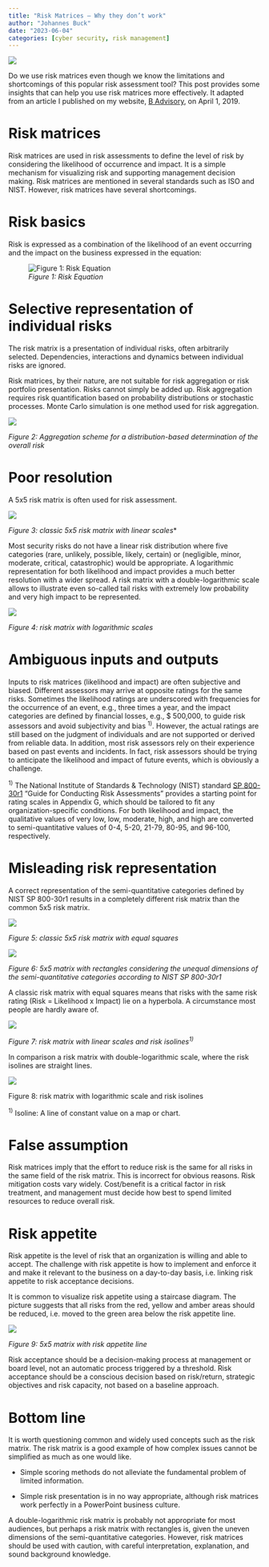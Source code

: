 ```yaml
---
title: "Risk Matrices – Why they don’t work"
author: "Johannes Buck"
date: "2023-06-04"
categories: [cyber security, risk management]
---
```


![](Classic%205x5%20risk%20matrix%20with%20linear%20scales.png){fig-align="center"}

Do we use risk matrices even though we know the limitations and shortcomings of this popular risk assessment tool? This post provides some insights that can help you use risk matrices more effectively. It adapted from an article I published on my website, [B Advisory](https://b-advisory.ch), on April 1, 2019.

# Risk matrices

Risk matrices are used in risk assessments to define the level of risk by considering the likelihood of occurrence and impact. It is a simple mechanism for visualizing risk and supporting management decision making. Risk matrices are mentioned in several standards such as ISO and NIST. However, risk matrices have several shortcomings.

# Risk basics

Risk is expressed as a combination of the likelihood of an event occurring and the impact on the business expressed in the equation:

![*Figure 1: Risk Equation*](Risk%20equation.png){fig-align="center"}

# Selective representation of individual risks

The risk matrix is a presentation of individual risks, often arbitrarily selected. Dependencies, interactions and dynamics between individual risks are ignored.

Risk matrices, by their nature, are not suitable for risk aggregation or risk portfolio presentation. Risks cannot simply be added up. Risk aggregation requires risk quantification based on probability distributions or stochastic processes. Monte Carlo simulation is one method used for risk aggregation.

![](Aggregation%20scheme.png){fig-align="center"}

*Figure 2: Aggregation scheme for a distribution-based determination of the overall risk*

# Poor resolution

A 5x5 risk matrix is often used for risk assessment.

![](Classic%205x5%20risk%20matrix%20with%20linear%20scales.png){fig-align="center"}

*Figure 3: classic 5x5 risk matrix with linear scales*\*

Most security risks do not have a linear risk distribution where five categories (rare, unlikely, possible, likely, certain) or (negligible, minor, moderate, critical, catastrophic) would be appropriate. A logarithmic representation for both likelihood and impact provides a much better resolution with a wider spread. A risk matrix with a double-logarithmic scale allows to illustrate even so-called tail risks with extremely low probability and very high impact to be represented.

![](Risk%20matrix%20with%20logarithmic%20scales.png){fig-align="center"}

*Figure 4: risk matrix with logarithmic scales*

# Ambiguous inputs and outputs

Inputs to risk matrices (likelihood and impact) are often subjective and biased. Different assessors may arrive at opposite ratings for the same risks. Sometimes the likelihood ratings are underscored with frequencies for the occurrence of an event, e.g., three times a year, and the impact categories are defined by financial losses, e.g., \$ 500,000, to guide risk assessors and avoid subjectivity and bias ^1)^. However, the actual ratings are still based on the judgment of individuals and are not supported or derived from reliable data. In addition, most risk assessors rely on their experience based on past events and incidents. In fact, risk assessors should be trying to anticipate the likelihood and impact of future events, which is obviously a challenge.

^1)^ The National Institute of Standards & Technology (NIST) standard [SP 800-30r1](https://csrc.nist.gov/publications/detail/sp/800-30/rev-1/final) "Guide for Conducting Risk Assessments" provides a starting point for rating scales in Appendix G, which should be tailored to fit any organization-specific conditions. For both likelihood and impact, the qualitative values of very low, low, moderate, high, and high are converted to semi-quantitative values of 0-4, 5-20, 21-79, 80-95, and 96-100, respectively.

# Misleading risk representation

A correct representation of the semi-quantitative categories defined by NIST SP 800-30r1 results in a completely different risk matrix than the common 5x5 risk matrix.

![](Classic%205x5%20risk%20matrix%20with%20linear%20scales.png){fig-align="center"}

*Figure 5: classic 5x5 risk matrix with equal squares*

![](5x5%20risk%20matrix%20with%20NIST%20SP%20800-30r1%20scales.png){fig-align="center"}

*Figure 6: 5x5 matrix with rectangles considering the unequal dimensions of the semi-quantitative categories according to NIST SP 800-30r1*

A classic risk matrix with equal squares means that risks with the same risk rating (Risk = Likelihood x Impact) lie on a hyperbola. A circumstance most people are hardly aware of.

![](Risk%20matrix%20with%20linear%20scales%20and%20risk%20isolines.png){fig-align="center"}

*Figure 7: risk matrix with linear scales and risk isolines^1)^*

In comparison a risk matrix with double-logarithmic scale, where the risk isolines are straight lines.

![](Risk%20matrix%20with%20logarithmic%20scale%20and%20risk%20isolines.png){fig-align="center"}

Figure 8: risk matrix with logarithmic scale and risk isolines

^1)^ Isoline: A line of constant value on a map or chart.

# False assumption

Risk matrices imply that the effort to reduce risk is the same for all risks in the same field of the risk matrix. This is incorrect for obvious reasons. Risk mitigation costs vary widely. Cost/benefit is a critical factor in risk treatment, and management must decide how best to spend limited resources to reduce overall risk.

# Risk appetite

Risk appetite is the level of risk that an organization is willing and able to accept. The challenge with risk appetite is how to implement and enforce it and make it relevant to the business on a day-to-day basis, i.e. linking risk appetite to risk acceptance decisions.

It is common to visualize risk appetite using a staircase diagram. The picture suggests that all risks from the red, yellow and amber areas should be reduced, i.e. moved to the green area below the risk appetite line.

![](5x5%20risk%20matrix%20with%20risk%20appetite%20line.png){fig-align="center"}

*Figure 9: 5x5 matrix with risk appetite line*

Risk acceptance should be a decision-making process at management or board level, not an automatic process triggered by a threshold. Risk acceptance should be a conscious decision based on risk/return, strategic objectives and risk capacity, not based on a baseline approach.

# Bottom line

It is worth questioning common and widely used concepts such as the risk matrix. The risk matrix is a good example of how complex issues cannot be simplified as much as one would like.

-   Simple scoring methods do not alleviate the fundamental problem of limited information.

-   Simple risk presentation is in no way appropriate, although risk matrices work perfectly in a PowerPoint business culture.

A double-logarithmic risk matrix is probably not appropriate for most audiences, but perhaps a risk matrix with rectangles is, given the uneven dimensions of the semi-quantitative categories. However, risk matrices should be used with caution, with careful interpretation, explanation, and sound background knowledge.
